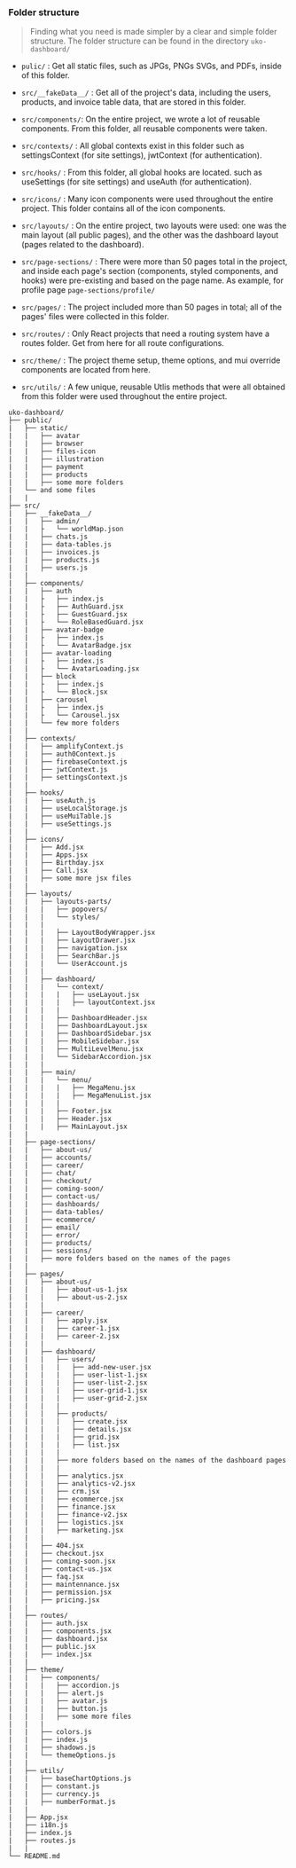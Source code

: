 ### Folder structure

> Finding what you need is made simpler by a clear and simple folder structure. The folder structure can be found in the directory `uko-dashboard/`

- `pulic/` : Get all static files, such as JPGs, PNGs SVGs, and PDFs, inside of this folder.

- `src/__fakeData__/` : Get all of the project's data, including the users, products, and invoice table data, that are stored in this folder.

- `src/components/`: On the entire project, we wrote a lot of reusable components. From this folder, all reusable components were taken.

- `src/contexts/` : All global contexts exist in this folder such as settingsContext (for site settings), jwtContext (for authentication).

- `src/hooks/` : From this folder, all global hooks are located. such as useSettings (for site settings) and useAuth (for authentication).

- `src/icons/` : Many icon components were used throughout the entire project. This folder contains all of the icon components.

- `src/layouts/` : On the entire project, two layouts were used: one was the main layout (all public pages), and the other was the dashboard layout (pages related to the dashboard).

- `src/page-sections/` : There were more than 50 pages total in the project, and inside each page's section (components, styled components, and hooks) were pre-existing and based on the page name. As example, for profile page `page-sections/profile/`

- `src/pages/` : The project included more than 50 pages in total; all of the pages' files were collected in this folder.

- `src/routes/` : Only React projects that need a routing system have a routes folder. Get from here for all route configurations.

- `src/theme/` : The project theme setup, theme options, and mui override components are located from here.

- `src/utils/` : A few unique, reusable Utlis methods that were all obtained from this folder were used throughout the entire project.

```
uko-dashboard/
├── public/
|   ├── static/
|   |   ├── avatar
|   |   ├── browser
|   |   ├── files-icon
|   |   ├── illustration
|   |   ├── payment
|   |   ├── products
|   |   ├── some more folders
|   └── and some files
|   |
├── src/
|   ├── __fakeData__/
|   |   ├── admin/
|   |   ├   └── worldMap.json
|   |   ├── chats.js
|   |   ├── data-tables.js
|   |   ├── invoices.js
|   |   ├── products.js
|   |   ├── users.js
|   |
|   ├── components/
|   |   ├── auth
|   |   ├   ├── index.js
|   |   ├   ├── AuthGuard.jsx
|   |   ├   ├── GuestGuard.jsx
|   |   ├   └── RoleBasedGuard.jsx
|   |   ├── avatar-badge
|   |   ├   ├── index.js
|   |   ├   └── AvatarBadge.jsx
|   |   ├── avatar-loading
|   |   ├   ├── index.js
|   |   ├   └── AvatarLoading.jsx
|   |   ├── block
|   |   ├   ├── index.js
|   |   ├   └── Block.jsx
|   |   ├── carousel
|   |   ├   ├── index.js
|   |   ├   └── Carousel.jsx
|   |   └── few more folders
|   |
|   ├── contexts/
|   |   ├── amplifyContext.js
|   |   ├── auth0Context.js
|   |   ├── firebaseContext.js
|   |   ├── jwtContext.js
|   |   ├── settingsContext.js
|   |
|   ├── hooks/
|   |   ├── useAuth.js
|   |   ├── useLocalStorage.js
|   |   ├── useMuiTable.js
|   |   ├── useSettings.js
|   |
|   ├── icons/
|   |   ├── Add.jsx
|   |   ├── Apps.jsx
|   |   ├── Birthday.jsx
|   |   ├── Call.jsx
|   |   ├── some more jsx files
|   |
|   ├── layouts/
|   |   ├── layouts-parts/
|   |   |   ├── popovers/
|   |   |   └── styles/
|   |   |
|   |   |   ├── LayoutBodyWrapper.jsx
|   |   |   ├── LayoutDrawer.jsx
|   |   |   ├── navigation.jsx
|   |   |   ├── SearchBar.js
|   |   |   └── UserAccount.js
|   |   |
|   |   ├── dashboard/
|   |   |   └── context/
|   |   |   |   ├── useLayout.jsx
|   |   |   |   ├── layoutContext.jsx
|   |   |   |
|   |   |   ├── DashboardHeader.jsx
|   |   |   ├── DashboardLayout.jsx
|   |   |   ├── DashboardSidebar.jsx
|   |   |   ├── MobileSidebar.jsx
|   |   |   ├── MultiLevelMenu.jsx
|   |   |   └── SidebarAccordion.jsx
|   |   |
|   |   ├── main/
|   |   |   └── menu/
|   |   |   |   ├── MegaMenu.jsx
|   |   |   |   ├── MegaMenuList.jsx
|   |   |   |
|   |   |   ├── Footer.jsx
|   |   |   ├── Header.jsx
|   |   |   ├── MainLayout.jsx
|   |
|   ├── page-sections/
|   |   ├── about-us/
|   |   ├── accounts/
|   |   ├── career/
|   |   ├── chat/
|   |   ├── checkout/
|   |   ├── coming-soon/
|   |   ├── contact-us/
|   |   ├── dashboards/
|   |   ├── data-tables/
|   |   ├── ecommerce/
|   |   ├── email/
|   |   ├── error/
|   |   ├── products/
|   |   ├── sessions/
|   |   ├── more folders based on the names of the pages
|   |
|   ├── pages/
|   |   ├── about-us/
|   |   |   ├── about-us-1.jsx
|   |   |   ├── about-us-2.jsx
|   |   |
|   |   ├── career/
|   |   |   ├── apply.jsx
|   |   |   ├── career-1.jsx
|   |   |   ├── career-2.jsx
|   |   |
|   |   ├── dashboard/
|   |   |   ├── users/
|   |   |   |   ├── add-new-user.jsx
|   |   |   |   ├── user-list-1.jsx
|   |   |   |   ├── user-list-2.jsx
|   |   |   |   ├── user-grid-1.jsx
|   |   |   |   ├── user-grid-2.jsx
|   |   |   |
|   |   |   ├── products/
|   |   |   |   ├── create.jsx
|   |   |   |   ├── details.jsx
|   |   |   |   ├── grid.jsx
|   |   |   |   ├── list.jsx
|   |   |   |
|   |   |   ├── more folders based on the names of the dashboard pages
|   |   |   |
|   |   |   ├── analytics.jsx
|   |   |   ├── analytics-v2.jsx
|   |   |   ├── crm.jsx
|   |   |   ├── ecommerce.jsx
|   |   |   ├── finance.jsx
|   |   |   ├── finance-v2.jsx
|   |   |   ├── logistics.jsx
|   |   |   ├── marketing.jsx
|   |   |
|   |   ├── 404.jsx
|   |   ├── checkout.jsx
|   |   ├── coming-soon.jsx
|   |   ├── contact-us.jsx
|   |   ├── faq.jsx
|   |   ├── maintennance.jsx
|   |   ├── permission.jsx
|   |   ├── pricing.jsx
|   |
|   ├── routes/
|   |   ├── auth.jsx
|   |   ├── components.jsx
|   |   ├── dashboard.jsx
|   |   ├── public.jsx
|   |   ├── index.jsx
|   |
|   ├── theme/
|   |   ├── components/
|   |   |   ├── accordion.js
|   |   |   ├── alert.js
|   |   |   ├── avatar.js
|   |   |   ├── button.js
|   |   |   ├── some more files
|   |   |
|   |   ├── colors.js
|   |   ├── index.js
|   |   ├── shadows.js
|   |   └── themeOptions.js
|   |
|   ├── utils/
|   |   ├── baseChartOptions.js
|   |   ├── constant.js
|   |   ├── currency.js
|   |   ├── numberFormat.js
|   |
|   ├── App.jsx
|   ├── i18n.js
|   ├── index.js
|   ├── routes.js
|   |
└── README.md
```
